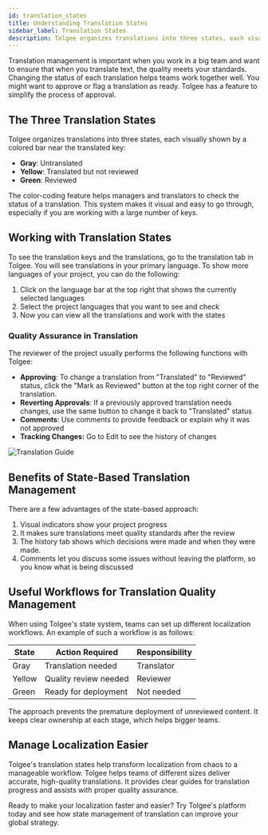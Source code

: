```yaml
---
id: translation_states
title: Understanding Translation States
sidebar_label: Translation States
description: Tolgee organizes translations into three states, each visually shown by a colored bar near the translated key.
---
```



Translation management is important when you work in a big team and want to ensure that when you translate text, the quality meets your standards. Changing the status of each translation helps teams work together well. You might want to approve or flag a translation as ready. Tolgee has a feature to simplify the process of approval.

## The Three Translation States

Tolgee organizes translations into three states, each visually shown by a colored bar near the translated key:

- **Gray**: Untranslated
- **Yellow**: Translated but not reviewed
- **Green**: Reviewed

<ScreenshotWrapper
  src="/img/docs/platform/translation-states-example.png"
  alt="Quality assurance in translation three states"
/>

The color-coding feature helps managers and translators to check the status of a translation. This system makes it visual and easy to go through, especially if you are working with a large number of keys.

## Working with Translation States

To see the translation keys and the translations, go to the translation tab in Tolgee. You will see translations in your primary language. To show more languages of your project, you can do the following:

1. Click on the language bar at the top right that shows the currently selected languages
2. Select the project languages that you want to see and check
3. Now you can view all the translations and work with the states

### Quality Assurance in Translation

The reviewer of the project usually performs the following functions with Tolgee:

- **Approving**: To change a translation from "Translated" to "Reviewed" status, click the "Mark as Reviewed" button at the top right corner of the translation.
- **Reverting Approvals**: If a previously approved translation needs changes, use the same button to change it back to "Translated" status
- **Comments**: Use comments to provide feedback or explain why it was not approved
- **Tracking Changes:** Go to Edit to see the history of changes

![Translation Guide](/img/docs/platform/tolgee-translation-states-guide.gif)

## Benefits of State-Based Translation Management

There are a few advantages of the state-based approach:

1. Visual indicators show your project progress
2. It makes sure translations meet quality standards after the review
3. The history tab shows which decisions were made and when they were made.
4. Comments let you discuss some issues without leaving the platform, so you know what is being discussed

## Useful Workflows for Translation Quality Management

When using Tolgee's state system, teams can set up different localization workflows. An example of such a workflow is as follows:

| State | Action Required | Responsibility |
| --- | --- | --- |
| Gray | Translation needed | Translator |
| Yellow | Quality review needed | Reviewer |
| Green | Ready for deployment | Not needed |

The approach prevents the premature deployment of unreviewed content. It keeps clear ownership at each stage, which helps bigger teams.

## Manage Localization Easier

Tolgee's translation states help transform localization from chaos to a manageable workflow. Tolgee helps teams of different sizes deliver accurate, high-quality translations. It provides clear guides for translation progress and assists with proper quality assurance.

Ready to make your localization faster and easier? Try Tolgee's platform today and see how state management of translation can improve your global strategy.